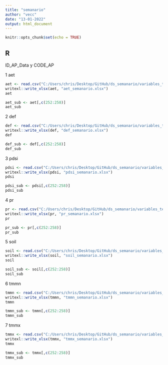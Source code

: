 ```yaml
---
title: "semanario"
author: "vecc"
date: "13-01-2022"
output: html_document
---
```


```r
knitr::opts_chunk$set(echo = TRUE)
```

## R 

ID_AP_Data y CODE_AP

1 aet

```r
aet <- read.csv("C:/Users/chris/Desktop/GitHub/ds_semanario/variables_terraclimate_a_utilizar/TERRACLIMATE_MEDIA_aet.csv")
writexl::write_xlsx(aet, "aet_semanario.xlsx")
aet
```

```r
aet_sub <- aet[,c(252:258)]
aet_sub
```

2 def

```r
def <- read.csv("C:/Users/chris/Desktop/GitHub/ds_semanario/variables_terraclimate_a_utilizar/TERRACLIMATE_MEDIA_def.csv")
writexl::write_xlsx(def, "def_semanario.xlsx")
def
```

```r
def_sub <- def[,c(252:258)]
def_sub
```

3 pdsi

```r
pdsi <- read.csv("C:/Users/chris/Desktop/GitHub/ds_semanario/variables_terraclimate_a_utilizar/TERRACLIMATE_MEDIA_pdsi.csv")
writexl::write_xlsx(pdsi, "pdsi_semanario.xlsx")
pdsi
```

```r
pdsi_sub <- pdsi[,c(252:258)]
pdsi_sub
```

4 pr

```r
pr <- read.csv("C:/Users/chris/Desktop/GitHub/ds_semanario/variables_terraclimate_a_utilizar/TERRACLIMATE_MEDIA_pr.csv")
writexl::write_xlsx(pr, "pr_semanario.xlsx")
pr
```

```r
pr_sub <- pr[,c(252:258)]
pr_sub
```

5 soil

```r
soil <- read.csv("C:/Users/chris/Desktop/GitHub/ds_semanario/variables_terraclimate_a_utilizar/TERRACLIMATE_MEDIA_soil.csv")
writexl::write_xlsx(soil, "soil_semanario.xlsx")
soil
```

```r
soil_sub <- soil[,c(252:258)]
soil_sub
```

6 tmmn

```r
tmmn <- read.csv("C:/Users/chris/Desktop/GitHub/ds_semanario/variables_terraclimate_a_utilizar/TERRACLIMATE_MEDIA_tmmn.csv")
writexl::write_xlsx(tmmn, "tmmn_semanario.xlsx")
tmmn
```

```r
tmmn_sub <- tmmn[,c(252:258)]
tmmn_sub
```

7 tmmx

```r
tmmx <- read.csv("C:/Users/chris/Desktop/GitHub/ds_semanario/variables_terraclimate_a_utilizar/TERRACLIMATE_MEDIA_tmmx.csv")
writexl::write_xlsx(tmmx, "tmmx_semanario.xlsx")
tmmx
```

```r
tmmx_sub <- tmmx[,c(252:258)]
tmmx_sub
```











